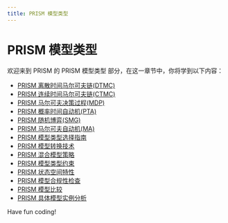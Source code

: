 ```yaml
---
title: PRISM 模型类型
---
```


# PRISM 模型类型

欢迎来到 PRISM 的 PRISM 模型类型 部分，在这一章节中，你将学到以下内容：

- [PRISM 离散时间马尔可夫链(DTMC)](./0-prism-discrete-time-markov-chain-dtmc.mdx)
- [PRISM 连续时间马尔可夫链(CTMC)](./1-prism-continuous-time-markov-chain-ctmc.mdx)
- [PRISM 马尔可夫决策过程(MDP)](./2-prism-markov-decision-process-mdp.mdx)
- [PRISM 概率时间自动机(PTA)](./3-prism-probabilistic-timed-automaton-pta.mdx)
- [PRISM 随机博弈(SMG)](./4-prism-random-game-smg.mdx)
- [PRISM 马尔可夫自动机(MA)](./5-prism-markov-automaton.mdx)
- [PRISM 模型类型选择指南](./6-prism-model-type-selection-guide.mdx)
- [PRISM 模型转换技术](./7-prism-model-conversion-technology.mdx)
- [PRISM 混合模型策略](./8-prism-hybrid-model-strategy.mdx)
- [PRISM 模型类型约束](./9-prism-model-type-constraints.mdx)
- [PRISM 状态空间特性](./10-prism-state-space-characteristics.mdx)
- [PRISM 模型合规性检查](./11-prism-model-compliance-check.mdx)
- [PRISM 模型比较](./12-prism-model-comparison.mdx)
- [PRISM 具体模型实例分析](./13-prism-specific-model-example-analysis.mdx)

Have fun coding!